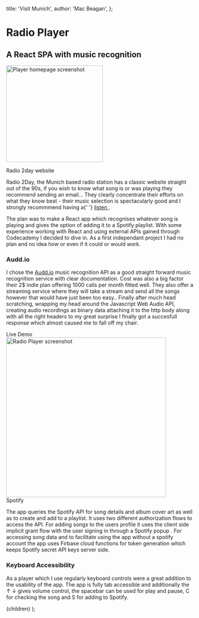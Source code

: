   title: 'Visit Munich',
  author: 'Mac Beagan',
};

# Radio Player

## A React SPA with music recognition

<GridStyles grow fade>
<div>
<img src="https://res.cloudinary.com/adv-react-tut/image/upload/v1619020902/Portfolio/2day-home_nfpcrd.png" alt="Player homepage screenshot" height="260"/>
<p>Radio 2day website</p>
</div>
<p>
  Radio 2Day, the Munich based radio station has a classic website straight out of the 90s, if you wish to know what song is or was playing they recommend sending an email... They clearly concentrate their efforts on what they know best - their music selection is spectacularly good and I strongly recommmend having a{' '}
  <a href="https://radio2day.de/index.php" rel="noreferrer" target="_blank">
    listen
  </a>
  .
</p>

</GridStyles>

The plan was to make a React app which recognises whatever song is playing and gives the option of adding it to a Spotify playlist. With some experience working with React and using external APIs gained through Codecademy I decided to dive in.
As a first independant project I had no plan and no idea how or even if it could or would work.

### Audd.io

<GridStyles flip>

I chose the <a href="https://audd.io/" rel="noreferrer" target="_blank">Audd.io</a> music recognition API as a good straight forward music recognition service with clear documentation. Cost was also a big factor their 2$ indie plan offering 1000 calls per month fitted well. They also offer a streaming service where they will take a stream and send all the songs however that would have just been too easy..
Finally after much head scratching, wrapping my head around the Javascript Web Audio API, creating audio recordings as binary data attaching it to the http body along with all the right headers to my great surprise I finally got a succesfull response which almost caused me to fall off my chair.

<div>
<PlayerEmbed />
  Live Demo
</div>
</GridStyles>

<GridStyles>
  <img
    className="floyd-img"
    src="https://res.cloudinary.com/adv-react-tut/image/upload/v1619020737/Portfolio/thewall-front_w48r0f.png"
    alt="Radio Player screenshot"
    height="430"
  />
  <div>
    <RightHeading>Spotify</RightHeading>
    <p>
      The app queries the Spotify API for song details and album cover art as
      well as to create and add to a playlist. It uses two different
      authorization flows to access the API. For adding songs to the users
      profile it uses the client side implicit grant flow with the user signing
      in through a Spotify popup . For accessing song data and to facilitate
      using the app without a spotify account the app uses Firbase cloud
      functions for token generation which keeps Spotify secret API keys server
      side.
    </p>
  </div>
</GridStyles>

### Keyboard Accessibility

<Flipper>

<p>
  As a player which I use regularly keyboard controls were a great addition to
  the usability of the app. The app is fully tab accessible and additionally the
  &#x2191; &#x2193; gives volume control, the spacebar can be used for play and
  pause, C for checking the song and S for adding to Spotify.
</p>

</Flipper>

  <ProjectLayout meta={meta}>{children}</ProjectLayout>
);
